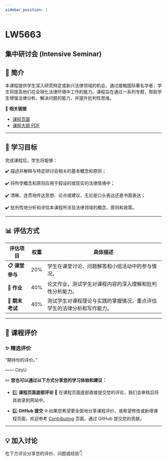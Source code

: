 ```yaml
---
sidebar_position: 1
---
```


# LW5663
## 集中研讨会 (Intensive Seminar)

## **📘 简介**
本课程提供学生深入研究特定或新兴法律领域的机会。通过接触国际著名学者，学生将提高他们在全球化法律环境中工作的能力。课程旨在通过一系列专题，帮助学生增强法律分析、解决问题的能力，并提升批判性思维。

🔗 **相关链接**
- [课程页面](https://www.cityu.edu.hk/catalogue/pg/202425/course/LW5663.htm)
- [课程大纲 PDF](https://www.cityu.edu.hk/catalogue/pg/202425/course/LW5663.pdf)

---

## **🎯 学习目标**

完成课程后，学生将能够：

✔️ 描述并解释与特定研讨会相关的基本概念和原则；

✔️ 将所学概念和原则应用于假设的或现实的法律情境中；

✔️ 清晰、连贯地传达思想、论点或建议，无论是口头表达还是书面表达；

✔️ 批判性地分析和评估本课程所涉及法律领域的概念、原则和政策。

---

## **📊 评估方式**

| **评估项目**         | **权重** | **具体描述**                                                                                       |
|---------------------|---------|---------------------------------------------------------------------------------------------------|
| **📋 课堂参与**       | 20%     | 学生在课堂讨论、问题解答和小组活动中的参与情况。                                                     |
| **📂 作业**           | 40%     | 论文作业，测试学生对课程内容的深入理解和批判性分析能力。                                             |
| **📂 期末考试**       | 40%     | 测试学生对课程理论与实践的掌握情况，重点评估学生的法律分析和写作能力。                                |

---

## **💬 课程评价**

### ✨ **精选评价**
<div className={commentStyles.commentBox}>
    <p className={commentStyles.commentText}>
        “期待你的评价。”
    </p>
    <p className={commentStyles.commentAuthor}>—— CityU</p>
</div>

✏️ **您也可以通过以下方式分享您的学习体验和建议：**

- 1️⃣ **课程页面底部评论**
💬 在课程页面底部直接提交您的评论，我们会审核后将其收录到网站中。

- 2️⃣ **GitHub 提交**
🌐 如果您希望更全面地分享课程评价，或希望修改或新增课程页面，欢迎参考 [Contributing](/contributing) 页面，通过 GitHub 提交您的贡献。

---

## **💡 加入讨论**

在下方评论分享您的评价、问题或经验👇
<Utterances />
